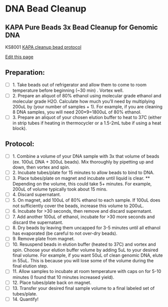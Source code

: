 # DNA Bead Cleanup
## KAPA Pure Beads 3x Bead Cleanup for Genomic DNA
KS8001
[KAPA cleanup bead protocol](https://rochesequencingstore.com/wp-content/uploads/2022/07/KAPA-Pure-Beads-Technical-Data-Sheet.pdf)

[Edit this page](https://github.com/remygatins/GatinsLab/edit/main/lab_molec_DNA_beadcleanup.qmd)

## Preparation:
- [ ] 1. Take beads out of refrigerator and allow them to come to room temperature before beginning (~30 min) . Vortex well.
- [ ] 2. Prepare an aliquot of 80% ethanol using molecular grade ethanol and molecular grade H2O. Calculate how much you'll need by multiplying 200uL by (your number of samples + 1). For example, if you are cleaning 8 DNA samples, you will need 200*9=1800uL of 80% ethanol.
- [ ] 3. Prepare an aliquot of your chosen elution buffer to heat to 37C (either in strip tubes if heating in thermocycler or a 1.5-2mL tube if using a heat block).

## Protocol:
- [ ] 1. Combine a volume of your DNA sample with 3x that volume of beads (ex. 100uL DNA + 300uL beads). Mix thoroughly by pipetting up and down, then vortex and spin.
- [ ] 2. Incubate tubes/plate for 15 minutes to allow beads to bind to DNA.
- [ ] 3. Place tubes/plate on magnet and incubate until liquid is clear.
    ** Depending on the volume, this could take 5+ minutes. For example, 200uL of volume typically took about 15 mins.
- [ ] 4. Discard supernatant.
- [ ] 5. On magnet, add 100uL of 80% ethanol to each sample. If 100uL does not sufficiently cover the beads, increase this volume to 200uL.
- [ ] 6. Incubate for >30 seconds, then remove and discard supernatant.
- [ ] 7. Add another 100uL of ethanol, incubate for >30 more seconds and discard the supernatant.
- [ ] 8. Dry beads by leaving them uncapped for 3-5 minutes until all ethanol has evaporated (be careful to not over-dry beads).
- [ ] 9. Remove plate from magnet.
- [ ] 10. Resuspend beads in elution buffer (heated to 37C) and vortex and spin. Choose your elution buffer volume by adding 5uL to your desired final volume. For example, if you want 50uL of clean genomic DNA, elute in 55uL. This is because you will lose some of the volume during the final elution step. 
- [ ] 11. Allow samples to incubate at room temperature with caps on for 5-10 minutes (I found that 10 minutes increased yield).
- [ ] 12. Place tubes/plate back on magnet.
- [ ] 13. Transfer your desired final sample volume to a final labeled set of tubes/plate. 
- [ ] 14. Quantify!
